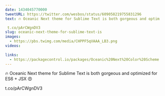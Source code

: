 ```yaml
---
date: 1434045770000
tweetURL: https://twitter.com/wesbos/status/609058219755831296
text: 🔥 Oceanic Next theme for Sublime Text is both gorgeous and optimized for ES6 + JSX 😍

 t.co/pArCWgnDV3
slug: oceanic-next-theme-for-sublime-text-is
images:
  - https://pbs.twimg.com/media/CHPPF5qVAAA_LB3.png
videos:
  
links:
  - https://packagecontrol.io/packages/Oceanic%20Next%20Color%20Scheme
---
```

🔥 Oceanic Next theme for Sublime Text is both gorgeous and optimized for ES6 + JSX 😍

 t.co/pArCWgnDV3
